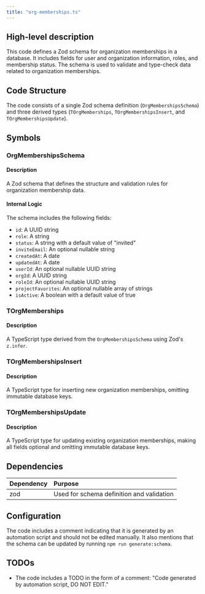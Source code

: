 ```yaml
---
title: "org-memberships.ts"
---
```


## High-level description
This code defines a Zod schema for organization memberships in a database. It includes fields for user and organization information, roles, and membership status. The schema is used to validate and type-check data related to organization memberships.

## Code Structure
The code consists of a single Zod schema definition (`OrgMembershipsSchema`) and three derived types (`TOrgMemberships`, `TOrgMembershipsInsert`, and `TOrgMembershipsUpdate`).

## Symbols

### OrgMembershipsSchema
#### Description
A Zod schema that defines the structure and validation rules for organization membership data.

#### Internal Logic
The schema includes the following fields:
- `id`: A UUID string
- `role`: A string
- `status`: A string with a default value of "invited"
- `inviteEmail`: An optional nullable string
- `createdAt`: A date
- `updatedAt`: A date
- `userId`: An optional nullable UUID string
- `orgId`: A UUID string
- `roleId`: An optional nullable UUID string
- `projectFavorites`: An optional nullable array of strings
- `isActive`: A boolean with a default value of true

### TOrgMemberships
#### Description
A TypeScript type derived from the `OrgMembershipsSchema` using Zod's `z.infer`.

### TOrgMembershipsInsert
#### Description
A TypeScript type for inserting new organization memberships, omitting immutable database keys.

### TOrgMembershipsUpdate
#### Description
A TypeScript type for updating existing organization memberships, making all fields optional and omitting immutable database keys.

## Dependencies
| Dependency | Purpose |
|:-----------|:--------|
| zod | Used for schema definition and validation |

## Configuration
The code includes a comment indicating that it is generated by an automation script and should not be edited manually. It also mentions that the schema can be updated by running `npm run generate:schema`.

## TODOs
- The code includes a TODO in the form of a comment: "Code generated by automation script, DO NOT EDIT."